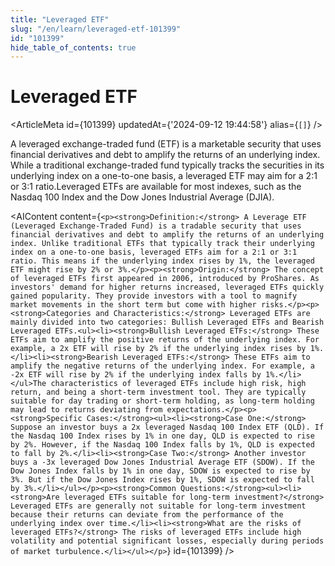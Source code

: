 ```yaml
---
title: "Leveraged ETF"
slug: "/en/learn/leveraged-etf-101399"
id: "101399"
hide_table_of_contents: true
---
```



# Leveraged ETF

<ArticleMeta id={101399} updatedAt={'2024-09-12 19:44:58'} alias={`[]`} />
<div className='border-solid border-b border-t-0 my-4 border-[var(--ifm-color-gray-300)]' />

A leveraged exchange-traded fund (ETF) is a marketable security that uses financial derivatives and debt to amplify the returns of an underlying index. While a traditional exchange-traded fund typically tracks the securities in its underlying index on a one-to-one basis, a leveraged ETF may aim for a 2:1 or 3:1 ratio.Leveraged ETFs are available for most indexes, such as the Nasdaq 100 Index and the Dow Jones Industrial Average (DJIA).

<AIContent content={`<p><strong>Definition:</strong> A Leverage ETF (Leveraged Exchange-Traded Fund) is a tradable security that uses financial derivatives and debt to amplify the returns of an underlying index. Unlike traditional ETFs that typically track their underlying index on a one-to-one basis, leveraged ETFs aim for a 2:1 or 3:1 ratio. This means if the underlying index rises by 1%, the leveraged ETF might rise by 2% or 3%.</p><p><strong>Origin:</strong> The concept of leveraged ETFs first appeared in 2006, introduced by ProShares. As investors' demand for higher returns increased, leveraged ETFs quickly gained popularity. They provide investors with a tool to magnify market movements in the short term but come with higher risks.</p><p><strong>Categories and Characteristics:</strong> Leveraged ETFs are mainly divided into two categories: Bullish Leveraged ETFs and Bearish Leveraged ETFs.<ul><li><strong>Bullish Leveraged ETFs:</strong> These ETFs aim to amplify the positive returns of the underlying index. For example, a 2x ETF will rise by 2% if the underlying index rises by 1%.</li><li><strong>Bearish Leveraged ETFs:</strong> These ETFs aim to amplify the negative returns of the underlying index. For example, a -2x ETF will rise by 2% if the underlying index falls by 1%.</li></ul>The characteristics of leveraged ETFs include high risk, high return, and being a short-term investment tool. They are typically suitable for day trading or short-term holding, as long-term holding may lead to returns deviating from expectations.</p><p><strong>Specific Cases:</strong><ul><li><strong>Case One:</strong> Suppose an investor buys a 2x leveraged Nasdaq 100 Index ETF (QLD). If the Nasdaq 100 Index rises by 1% in one day, QLD is expected to rise by 2%. However, if the Nasdaq 100 Index falls by 1%, QLD is expected to fall by 2%.</li><li><strong>Case Two:</strong> Another investor buys a -3x leveraged Dow Jones Industrial Average ETF (SDOW). If the Dow Jones Index falls by 1% in one day, SDOW is expected to rise by 3%. But if the Dow Jones Index rises by 1%, SDOW is expected to fall by 3%.</li></ul></p><p><strong>Common Questions:</strong><ul><li><strong>Are leveraged ETFs suitable for long-term investment?</strong> Leveraged ETFs are generally not suitable for long-term investment because their returns can deviate from the performance of the underlying index over time.</li><li><strong>What are the risks of leveraged ETFs?</strong> The risks of leveraged ETFs include high volatility and potential significant losses, especially during periods of market turbulence.</li></ul></p>`} id={101399} />

